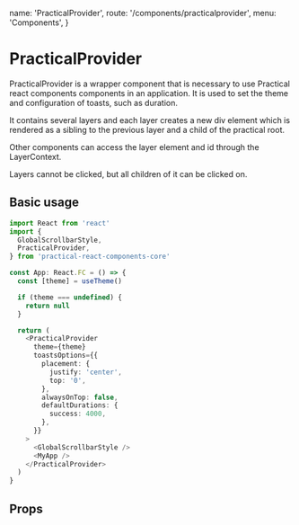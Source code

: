   name: 'PracticalProvider',
  route: '/components/practicalprovider',
  menu: 'Components',
}

# PracticalProvider

PracticalProvider is a wrapper component that is necessary to use Practical react components components
in an application. It is used to set the theme and configuration of toasts, such
as duration.

It contains several layers and each layer creates a new div element which is
rendered as a sibling to the previous layer and a child of the practical root.

Other components can access the layer element and id
through the LayerContext.

Layers cannot be clicked, but all children of it
can be clicked on.

## Basic usage

```typescript
import React from 'react'
import {
  GlobalScrollbarStyle,
  PracticalProvider,
} from 'practical-react-components-core'

const App: React.FC = () => {
  const [theme] = useTheme()

  if (theme === undefined) {
    return null
  }

  return (
    <PracticalProvider
      theme={theme}
      toastsOptions={{
        placement: {
          justify: 'center',
          top: '0',
        },
        alwaysOnTop: false,
        defaultDurations: {
          success: 4000,
        },
      }}
    >
      <GlobalScrollbarStyle />
      <MyApp />
    </PracticalProvider>
  )
}
```

## Props

<Props of="PracticalProvider" />
